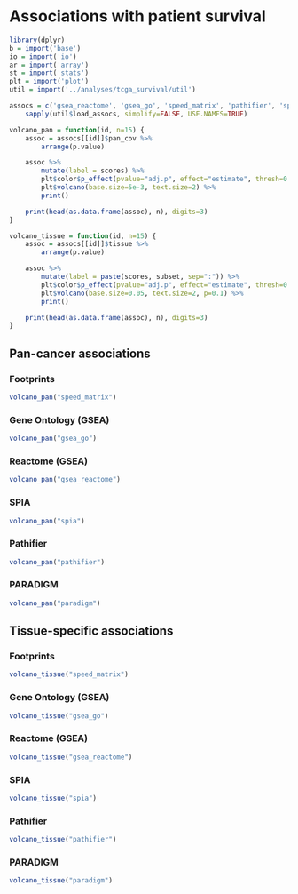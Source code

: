 # Associations with patient survival

```r
library(dplyr)
b = import('base')
io = import('io')
ar = import('array')
st = import('stats')
plt = import('plot')
util = import('../analyses/tcga_survival/util')

assocs = c('gsea_reactome', 'gsea_go', 'speed_matrix', 'pathifier', 'spia', 'paradigm') %>%
    sapply(util$load_assocs, simplify=FALSE, USE.NAMES=TRUE)

volcano_pan = function(id, n=15) {
    assoc = assocs[[id]]$pan_cov %>%
        arrange(p.value)

    assoc %>%
        mutate(label = scores) %>%
        plt$color$p_effect(pvalue="adj.p", effect="estimate", thresh=0.05, dir=-1) %>%
        plt$volcano(base.size=5e-3, text.size=2) %>%
        print()

    print(head(as.data.frame(assoc), n), digits=3)
}

volcano_tissue = function(id, n=15) {
    assoc = assocs[[id]]$tissue %>%
        arrange(p.value)

    assoc %>%
        mutate(label = paste(scores, subset, sep=":")) %>%
        plt$color$p_effect(pvalue="adj.p", effect="estimate", thresh=0.1, dir=-1) %>%
        plt$volcano(base.size=0.05, text.size=2, p=0.1) %>%
        print()

    print(head(as.data.frame(assoc), n), digits=3)
}
```

## Pan-cancer associations

### Footprints

```r
volcano_pan("speed_matrix")
```

### Gene Ontology (GSEA)

```r
volcano_pan("gsea_go")
```

### Reactome (GSEA)

```r
volcano_pan("gsea_reactome")
```

### SPIA

```r
volcano_pan("spia")
```

### Pathifier

```r
volcano_pan("pathifier")
```

### PARADIGM

```r
volcano_pan("paradigm")
```

## Tissue-specific associations

### Footprints

```r
volcano_tissue("speed_matrix")
```

### Gene Ontology (GSEA)

```r
volcano_tissue("gsea_go")
```

### Reactome (GSEA)

```r
volcano_tissue("gsea_reactome")
```

### SPIA

```r
volcano_tissue("spia")
```

### Pathifier

```r
volcano_tissue("pathifier")
```

### PARADIGM

```r
volcano_tissue("paradigm")
```
